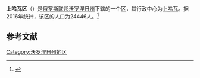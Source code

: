 {{Infobox Settlement
| official_name = 上哈瓦区
| native_name = Верхнехавский район
| image_flag =  Flag of Verkhnekhavsky rayon (Voronezh oblast).svg 
| image_shield =  Coat of Arms of Verkhnekhavsky rayon (Voronezh oblast).png 
| image_map =  Location of Verkhnekhavsky District (Voronezh Oblast).svg 
| settlement_type = [[区_(苏联)|区]]
| subdivision_type = [[国家|国家]]
| subdivision_type1 = [[州_(俄罗斯)|州]]
| subdivision_name = {{RUS}}
| subdivision_name1 = [[沃罗涅日州|沃罗涅日州]]
| seat_type = 行政中心
| seat = [[上哈瓦|上哈瓦]]
| population_as_of=2016
| population_footnotes = <ref name=stat />
| population_total = 24446
| timezone = [[莫斯科时间|MSK]]
| utc_offset = +3
}}
'''上哈瓦区'''（{{lang-ru|Верхнехавский район}}）是[[俄罗斯联邦|俄罗斯联邦]][[沃罗涅日州|沃罗涅日州]]下辖的一个[[区_(苏联)|区]]，其行政中心为[[上哈瓦|上哈瓦]]。据2016年统计，该区的人口为24446人。<ref name=stat>{{cite web | url = http://www.gks.ru/free_doc/doc_2016/bul_dr/mun_obr2016.rar | title = Численность населения Российской Федерации по муниципальным образованиям на 1 января 2016 года | language = ru | accessdate = 2017-01-01 | archive-date = 2019-05-13 | archive-url = https://web.archive.org/web/20190513150350/http://www.gks.ru/free_doc/doc_2016/bul_dr/mun_obr2016.rar | dead-url = no }}</ref>

== 参考文献 ==
{{reflist}}

{{Russia-stub}}

[[Category:沃罗涅日州的区|Category:沃罗涅日州的区]]